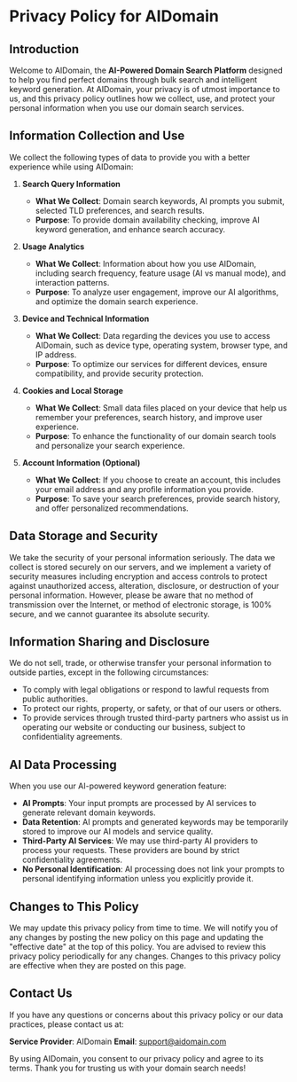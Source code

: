 # Privacy Policy for AIDomain

## Introduction

Welcome to AIDomain, the **AI-Powered Domain Search Platform** designed to help you find perfect domains through bulk search and intelligent keyword generation. At AIDomain, your privacy is of utmost importance to us, and this privacy policy outlines how we collect, use, and protect your personal information when you use our domain search services.

## Information Collection and Use

We collect the following types of data to provide you with a better experience while using AIDomain:

1. **Search Query Information**

   - **What We Collect**: Domain search keywords, AI prompts you submit, selected TLD preferences, and search results.
   - **Purpose**: To provide domain availability checking, improve AI keyword generation, and enhance search accuracy.

2. **Usage Analytics**

   - **What We Collect**: Information about how you use AIDomain, including search frequency, feature usage (AI vs manual mode), and interaction patterns.
   - **Purpose**: To analyze user engagement, improve our AI algorithms, and optimize the domain search experience.

3. **Device and Technical Information**

   - **What We Collect**: Data regarding the devices you use to access AIDomain, such as device type, operating system, browser type, and IP address.
   - **Purpose**: To optimize our services for different devices, ensure compatibility, and provide security protection.

4. **Cookies and Local Storage**

   - **What We Collect**: Small data files placed on your device that help us remember your preferences, search history, and improve user experience.
   - **Purpose**: To enhance the functionality of our domain search tools and personalize your search experience.

5. **Account Information (Optional)**
   - **What We Collect**: If you choose to create an account, this includes your email address and any profile information you provide.
   - **Purpose**: To save your search preferences, provide search history, and offer personalized recommendations.

## Data Storage and Security

We take the security of your personal information seriously. The data we collect is stored securely on our servers, and we implement a variety of security measures including encryption and access controls to protect against unauthorized access, alteration, disclosure, or destruction of your personal information. However, please be aware that no method of transmission over the Internet, or method of electronic storage, is 100% secure, and we cannot guarantee its absolute security.

## Information Sharing and Disclosure

We do not sell, trade, or otherwise transfer your personal information to outside parties, except in the following circumstances:

- To comply with legal obligations or respond to lawful requests from public authorities.
- To protect our rights, property, or safety, or that of our users or others.
- To provide services through trusted third-party partners who assist us in operating our website or conducting our business, subject to confidentiality agreements.

## AI Data Processing

When you use our AI-powered keyword generation feature:

- **AI Prompts**: Your input prompts are processed by AI services to generate relevant domain keywords.
- **Data Retention**: AI prompts and generated keywords may be temporarily stored to improve our AI models and service quality.
- **Third-Party AI Services**: We may use third-party AI providers to process your requests. These providers are bound by strict confidentiality agreements.
- **No Personal Identification**: AI processing does not link your prompts to personal identifying information unless you explicitly provide it.

## Changes to This Policy

We may update this privacy policy from time to time. We will notify you of any changes by posting the new policy on this page and updating the "effective date" at the top of this policy. You are advised to review this privacy policy periodically for any changes. Changes to this privacy policy are effective when they are posted on this page.

## Contact Us

If you have any questions or concerns about this privacy policy or our data practices, please contact us at:

**Service Provider**: AIDomain
**Email**: [support@aidomain.com](mailto:support@aidomain.com)

By using AIDomain, you consent to our privacy policy and agree to its terms. Thank you for trusting us with your domain search needs!

